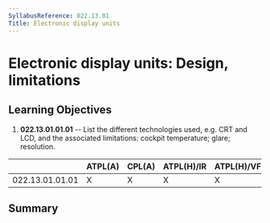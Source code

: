 ```yaml
---
SyllabusReference: 022.13.01
Title: Electronic display units
---
```


# Electronic display units: Design, limitations

## Learning Objectives

1.  **022.13.01.01.01** -- List the different technologies used, e.g. CRT and
    LCD, and the associated limitations: cockpit temperature; glare; resolution.

|                 | ATPL(A) | CPL(A) | ATPL(H)/IR | ATPL(H)/VFR | CPL(H) | IR  | CBIR(A) |
| --------------- | ------- | ------ | ---------- | ----------- | ------ | --- | ------- |
| 022.13.01.01.01 | X       | X      | X          | X           | X      | X   | X       |

## Summary
